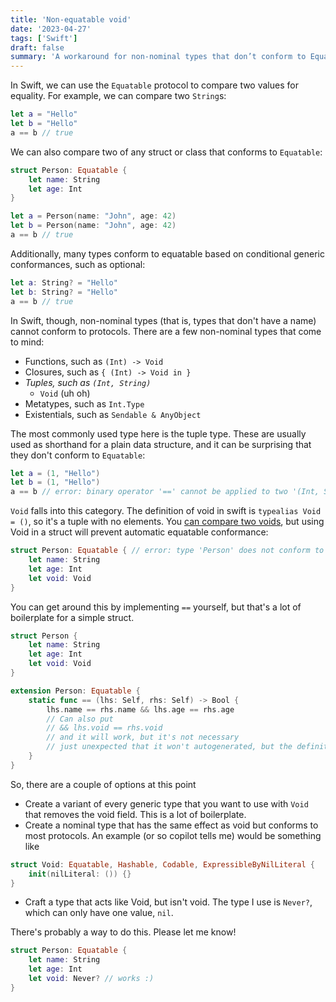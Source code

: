 ```yaml
---
title: 'Non-equatable void'
date: '2023-04-27'
tags: ['Swift']
draft: false
summary: 'A workaround for non-nominal types that don’t conform to Equatable, but really should'
---
```


In Swift, we can use the `Equatable` protocol to compare two values for equality. For example, we can compare two `String`s:

```swift
let a = "Hello"
let b = "Hello"
a == b // true
```

We can also compare two of any struct or class that conforms to `Equatable`:

```swift
struct Person: Equatable {
    let name: String
    let age: Int
}

let a = Person(name: "John", age: 42)
let b = Person(name: "John", age: 42)
a == b // true
```

Additionally, many types conform to equatable based on conditional generic conformances, such as optional:

```swift
let a: String? = "Hello"
let b: String? = "Hello"
a == b // true
```

In Swift, though, non-nominal types (that is, types that don't have a name) cannot conform to protocols.
There are a few non-nominal types that come to mind:
 - Functions, such as `(Int) -> Void`
 - Closures, such as `{ (Int) -> Void in }`
 - _Tuples, such as `(Int, String)`_
    - `Void` (uh oh)
 - Metatypes, such as `Int.Type`
 - Existentials, such as `Sendable & AnyObject`

The most commonly used type here is the tuple type. These are usually used as shorthand for a plain data structure,
and it can be surprising that they don't conform to `Equatable`:

```swift
let a = (1, "Hello")
let b = (1, "Hello")
a == b // error: binary operator '==' cannot be applied to two '(Int, String)' operands
```

`Void` falls into this category. The definition of void in swift is `typealias Void = ()`, so it's a tuple with no elements.
You [can compare two voids](https://nshipster.com/void/#:~:text=Void%20is%20an%20empty%20tuple,properties%20or%20conformance%20to%20protocols.&text=Void%20doesn't%20conform%20to,%E2%80%94%20it%20simply%20can't.),
but using Void in a struct will prevent automatic equatable conformance:

```swift
struct Person: Equatable { // error: type 'Person' does not conform to protocol 'Equatable'
    let name: String
    let age: Int
    let void: Void
}
```

You can get around this by implementing `==` yourself, but that's a lot of boilerplate for a simple struct.

```swift
struct Person {
    let name: String
    let age: Int
    let void: Void
}

extension Person: Equatable {
    static func == (lhs: Self, rhs: Self) -> Bool {
        lhs.name == rhs.name && lhs.age == rhs.age
        // Can also put
        // && lhs.void == rhs.void
        // and it will work, but it's not necessary
        // just unexpected that it won't autogenerated, but the definition of an equality operator doesn't automatically create equatable conformance
    }
}
```

So, there are a couple of options at this point
 - Create a variant of every generic type that you want to use with `Void` that removes the void field. This is a lot of boilerplate.
 - Create a nominal type that has the same effect as void but conforms to most protocols. An example (or so copilot tells me) would be something like

```swift
struct Void: Equatable, Hashable, Codable, ExpressibleByNilLiteral {
    init(nilLiteral: ()) {}
}
```

 - Craft a type that acts like Void, but isn't void. The type I use is `Never?`, which can only have one value, `nil`.

There's probably a way to do this. Please let me know!

```swift
struct Person: Equatable {
    let name: String
    let age: Int
    let void: Never? // works :)
}
```